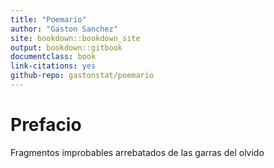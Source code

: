 ```yaml
--- 
title: "Poemario"
author: "Gaston Sanchez"
site: bookdown::bookdown_site
output: bookdown::gitbook
documentclass: book
link-citations: yes
github-repo: gastonstat/poemario
---
```


# Prefacio {-}


Fragmentos improbables arrebatados de las garras del olvido
